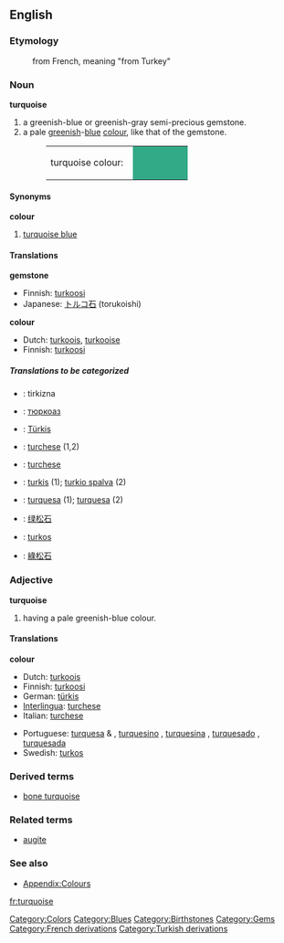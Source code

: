 {{Wikipedia}}
==English==

===Etymology===
:from French, meaning "from Turkey"

===Noun===
'''turquoise'''
#a greenish-blue or greenish-gray semi-precious gemstone.
#a pale [[green]]ish-[[blue]] [[color|colour]], like that of the gemstone.
#:<table><tr><td>turquoise colour: &nbsp;</td><td bgcolor="#32A987" width="80">&nbsp; </td></tr></table>

====Synonyms====
'''colour'''
#[[turquoise blue]]

====Translations====
'''gemstone'''
{{top}}
*Finnish: [[turkoosi]]
*Japanese: [[トルコ石]] (torukoishi)
{{mid}}
{{bottom}}

'''colour'''
{{top}}
*Dutch: [[turkoois]], [[turkooise]]
*Finnish: [[turkoosi]]
{{mid}}
{{bottom}}

=====Translations to be categorized=====
{{checktrans}}
<!--Remove this section once all of the translations below have been moved into the tables above.-->

*{{ttbc|Bosnian}}: tirkizna {{f}}
*{{ttbc|Bulgarian}}: [[тюркоаз]] {{m}}
*{{ttbc|German}}: [[Türkis]] {{m}}
*{{ttbc|Interlingua}}: [[turchese]] (1,2)
*{{ttbc|Italian}}: [[turchese]]
*{{ttbc|Lithuanian}}: [[turkis]] {{m}} (1); [[turkio spalva]] {{f}} (2)
*{{ttbc|Portuguese}}: [[turquesa]] {{f}} (1); [[turquesa]] {{m}} (2)
*{{ttbc|Simplified Chinese}}: [[绿松石]]
*{{ttbc|Swedish}}: [[turkos]]
*{{ttbc|Traditional Chinese}}: [[綠松石]]

===Adjective===
'''turquoise'''
#having a pale greenish-blue colour.

====Translations====
'''colour'''

{{top}}
*Dutch: [[turkoois]] {{n}}
*Finnish: [[turkoosi]]
*German: [[türkis]]
*[[Interlingua]]: [[turchese]]
*Italian: [[turchese]]
{{mid}}
*Portuguese: [[turquesa]] {{m}} & {{f}}, [[turquesino]] {{m}}, [[turquesina]] {{f}}, [[turquesado]] {{m}}, [[turquesada]] {{f}}
*Swedish: [[turkos]]
{{bottom}}

===Derived terms===
*[[bone turquoise]]

===Related terms===
*[[augite]]

===See also===
*[[Wiktionary_Appendix:Colours|Appendix:Colours]]

[[Category:Colors]]
[[Category:Blues]]
[[Category:Birthstones]]
[[Category:Gems]]
[[Category:French derivations]]
[[Category:Turkish derivations]]

[[fr:turquoise]]